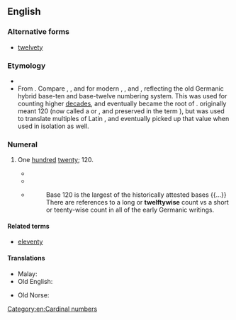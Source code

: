 ==English==

===Alternative forms===
* [[twelvety]]

===Etymology===
* {{suffix|twelve|ty|lang=en}}
* From {{etyl|ang|en}} {{term|hundtwelftig|lang=ang}}. Compare {{term|hundseofontig|lang=ang}}, {{term|hundeahtatig|lang=ang}}, {{term|hundnigontig|lang=ang}} and {{m|ang|hundtēontig}} for modern {{term|seventy|lang=en}}, {{term|eighty|lang=en}}, {{term|ninety|lang=en}} and {{term|hundred|lang=en}}, reflecting the old Germanic hybrid base-ten and base-twelve numbering system. This {{term|hund|lang=ang}} was used for counting higher [[decade]]s, and eventually became the root of {{term|hundred|lang=en}}. {{term|hund|Hund|lang=ang}} originally meant 120 (now called a {{term|long hundred|lang=en}} or {{term|great hundred|lang=en}}, and preserved in the term {{term|hundredweight|lang=en}}), but was used to translate multiples of Latin {{term|centum||100|lang=la}}, and eventually picked up that value when used in isolation as well.

===Numeral===
{{head|en|numeral}}

# {{context|nonstandard|lang=en}} One [[hundred]] [[twenty]]; 120.
#* {{quote-book
|title=Arithmetic, Oral and Written
|author=Thomas H. Palmer
|page=36
|year=1854
|passage=Thirty-six from a hundred and twenty-nine? ['''twelvety'''-nine.]}}
#* {{quote-book
|title=Report and Proceedings of the Convention
|page=1
|author=International Ladies' Garment Workers' Union
|year=1922
|passage=The '''twelfty-six''' [126] weeks' strike taught us the value of being organized}}
#* {{rfdate}} {{cite web
| last =Krieger
| first =Wendy
| url =http://www.geocities.com/os2fan2/gloss/pttwelfty.html
| title =Twelfty for Decimal-Users
| accessdate =2008-09-15}}
#*: Base 120 is the largest of the historically attested bases {{...}} There are references to a long  or '''twelftywise''' count vs a short or teenty-wise count in all of the early Germanic writings.

====Related terms====
* [[eleventy]]

====Translations====
{{trans-top|one hundred twenty}}
* Malay: {{t|ms|seratus dua puluh}}
* Old English: {{t|ang|hundtwelftiġ}}
{{trans-mid}}
* Old Norse: {{t|non|hundrað}}
{{trans-bottom}}

[[Category:en:Cardinal numbers]]